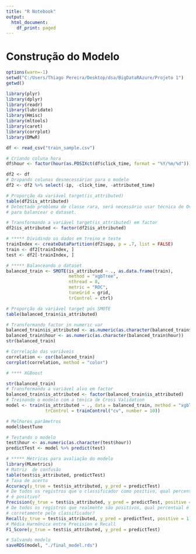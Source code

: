 ```yaml
---
title: "R Notebook"
output:
  html_document:
    df_print: paged
---
```


# Construção do Modelo
```r
options(warn=-1)
setwd("C:/Users/Thiago Pereira/Desktop/dsa/BigDataRAzure/Projeto 1")
getwd()
```
```r
library(plyr)
library(dplyr)
library(readr)
library(lubridate)
library(Hmisc)
library(mltools)
library(caret)
library(corrplot)
library(DMwR)
```
```r
df <- read_csv("train_sample.csv")
```
```r
# Criando coluna hora 
df$hour <- factor(hour(as.POSIXct(df$click_time, format = "%Y/%m/%d")))
```
```r
df2 <- df
# Dropando colunas desnecessárias para o modelo
df2 <- df2 %>% select(-ip, -click_time, -attributed_time)
```
```r
# Proporção da variável target(is_attributed)
table(df2$is_attributed)
# Detectado problema de classe rara, será necessário usar técnica de OverSampling
# para balancear o dataset.
```
```r
# Transformando a variável target(is_attributed) em factor
df2$is_attributed <- factor(df2$is_attributed)
```
```r
# ***** Dividindo os dados em treino e teste
trainIndex <- createDataPartition(df2$app, p = .7, list = FALSE)
train <- df2[trainIndex, ]
test <- df2[-trainIndex, ]
```
```r
# ***** Balanceando o dataset
balanced_train <- SMOTE(is_attributed ~ ., as.data.frame(train),
                        method = "xgbTree",
                        nthread = 8,
                        metric = "ROC",
                        tuneGrid = grid,
                        trControl = ctrl)
```
```r
# Proporção da variável target pós SMOTE
table(balanced_train$is_attributed)
```
```r
# Transformando factor in numeric var 
balanced_train$is_attributed <- as.numeric(as.character(balanced_train$is_attributed))
balanced_train$hour <- as.numeric(as.character(balanced_train$hour))
str(balanced_train)
```
```r
# Correlação das variáveis
correlation <- cor(balanced_train)
corrplot(correlation, method = "color")
```
```r
# **** XGBoost

str(balanced_train)
# Transformando a variável alvo em factor
balanced_train$is_attributed <- factor(balanced_train$is_attributed)
# Treinando o modelo com a ténica de Cross Validation 
model <- train(is_attributed ~ ., data = balanced_train, method = "xgbTree",
               trControl = trainControl("cv", number = 10))
```
```r
# Melhores parâmetros
model$bestTune
```
```r
# Testando o modelo
test$hour <- as.numeric(as.character(test$hour))
predictTest <- model %>% predict(test)
```
```r
# ***** Métricas para avaliação do modelo
library(MLmetrics)
# Matriz  de confusão
table(test$is_attributed, predictTest)
# Taxa de acerto
Accuracy(y_true = test$is_attributed, y_pred = predictTest)
# De todos os registros que o classificador como positivo, qual percentual é realmente 
# é positivo? 
Precision(y_true = test$is_attributed, y_pred = predictTest, positive = 1) 
# De todos os registros que realmente são positivos, qual percentual é identificado 
# corretamente pelo classificador?
Recall(y_true = test$is_attributed, y_pred = predictTest, positive = 1)
# Média Harmônica entre Precision e Recall
F1_Score(y_true = test$is_attributed, y_pred = predictTest)
```
```r
# Salvando modelo
saveRDS(model, "./final_model.rds")
```













